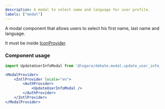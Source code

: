 ```yaml
---
description: A modal to select name and language for user profile.
labels: ["modal"]
---
```


A modal component that allows users to select his first name, last name and language.

It must be inside [IconProvider](https://bit.cloud/logora/debate/icons/icon_provider).

### Component usage

```jsx
import UpdateUserInfoModal from '@logora/debate.modal.update_user_info_modal';

<ModalProvider>
    <IntlProvider locale="en">
        <AuthProvider>
            <UpdateUserInfoModal />
        </AuthProvider>
    </IntlProvider>
</ModalProvider>
```